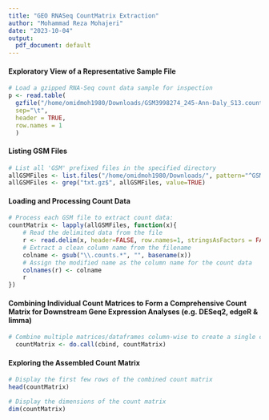 ```yaml
--- 
title: "GEO RNASeq CountMatrix Extraction"
author: "Mohammad Reza Mohajeri"
date: "2023-10-04"
output:
  pdf_document: default
---
```

#### Exploratory View of a Representative Sample File
```r
# Load a gzipped RNA-Seq count data sample for inspection
p <- read.table(
  gzfile("/home/omidmoh1980/Downloads/GSM3998274_245-Ann-Daly_S13.counts.txt.gz"), 
  sep="\t", 
  header = TRUE, 
  row.names = 1
  )

```

#### Listing GSM Files
```r

# List all 'GSM' prefixed files in the specified directory
allGSMFiles <- list.files("/home/omidmoh1980/Downloads/", pattern="^GSM", full.names=TRUE)
allGSMFiles <- grep("txt.gz$", allGSMFiles, value=TRUE)

```

#### Loading and Processing Count Data
```r
# Process each GSM file to extract count data:
countMatrix <- lapply(allGSMFiles, function(x){
    # Read the delimited data from the file
    r <- read.delim(x, header=FALSE, row.names=1, stringsAsFactors = FALSE)
    # Extract a clean column name from the filename
    colname <- gsub("\\.counts.*", "", basename(x))
    # Assign the modified name as the column name for the count data
    colnames(r) <- colname
    r
})
```

#### Combining Individual Count Matrices to Form a Comprehensive Count Matrix for Downstream Gene Expression Analyses (e.g. DESeq2, edgeR & limma)
```r

# Combine multiple matrices/dataframes column-wise to create a single count matrix
  countMatrix <- do.call(cbind, countMatrix)

```

#### Exploring the Assembled Count Matrix
```r
# Display the first few rows of the combined count matrix
head(countMatrix)

# Display the dimensions of the count matrix
dim(countMatrix)
```


  
  
 

    
 
  
